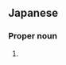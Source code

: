 ==Japanese==
{{ja-kanjitab|遼|二}}

===Proper noun===
{{ja-pos|proper|りょうじ}}

# {{given name|male|lang=ja|sort=りょうじ}}